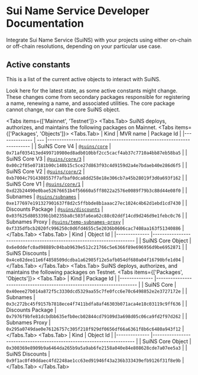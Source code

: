 
# Sui Name Service Developer Documentation

Integrate Sui Name Service (SuiNS) with your projects using either on-chain or off-chain resolutions, depending on your particular use case.

## Active constants

This is a list of the current active objects to interact with SuiNS.

<Callout type="info" emoji="ℹ️">
  Look here for the latest state, as some active constants might change.
  These changes come from secondary packages responsible for registering a name, renewing a name, and associated utilities.
  The core package cannot change, nor can the core SuiNS object.
</Callout>

<Tabs items={['Mainnet', 'Testnet']}>
    <Tabs.Tab>
      SuiNS deploys, authorizes, and maintains the following packages on Mainnet.
        <Tabs items={['Packages', 'Objects']}>
            <Tabs.Tab>
| Kind  	| MVR name | Package Id                                                            	|
|--------------	| --- |----------------------------------------------------------------------	|
| SuiNS Core V4 | [`@suins/core`](https://www.moveregistry.com/package/@suins/core) | `0x71af035413ed499710980ed8adb010bbf2cc5cacf4ab37c7710a4bb87eb58ba5` |
| SuiNS Core V3 | [`@suins/core/3`](https://www.moveregistry.com/package/@suins/core?tab=versions) |  `0x00c2f85e07181b90c140b15c5ce27d863f93c4d9159d2a4e7bdaeb40e286d6f5` |
| SuiNS Core V2     	| [`@suins/core/2`](https://www.moveregistry.com/package/@suins/core?tab=versions) | `0xb7004c7914308557f7afbaf0dca8dd258e18e306cb7a45b28019f3d0a693f162`                                        	|
| SuiNS Core V1 | [`@suins/core/1`](https://www.moveregistry.com/package/@suins/core?tab=versions) |  `0xd22b24490e0bae52676651b4f56660a5ff8022a2576e0089f79b3c88d44e08f0` |
| Subnames | [`@suins/subnames`](https://www.moveregistry.com/package/@suins/subnames) |  `0xe177697e191327901637f8d2c5ffbbde8b1aaac27ec1024c4b62d1ebd1cd7430` |
| Discounts Package | [`@suins/discounts`](https://www.moveregistry.com/package/@suins/discounts) |  `0x03f625d805339b1b0235ba8c503fa6ea62c88c02ddf14cd9d246d9e1febc0c76` |
| Subnames Proxy | [`@suins/temp-subnames-proxy`](https://www.moveregistry.com/package/@suins/temp-subnames-proxy) |  `0xf335dfbcb2020fc996250c0d6fd4655c5e2036b0606cac7408aa163f51340886` |
            </Tabs.Tab>
                        <Tabs.Tab>
| Kind  	| Object Id                                                            	|
|--------------	|----------------------------------------------------------------------	|
| SuiNS Core Object | `0x6e0ddefc0ad98889c04bab9639e512c21766c5e6366f89e696956d9be6952871` 	|
| SuiNS Discounts | `0x4ce82dee11e6f4858509dcdba1a62985f12e5afb054df680a04f16790bfe1d04` 	|
            </Tabs.Tab>
        </Tabs>
    </Tabs.Tab>
    <Tabs.Tab>
      SuiNS deploys, authorizes, and maintains the following packages on Testnet.
        <Tabs items={['Packages', 'Objects']}>
            <Tabs.Tab>
| Kind  	| Package Id                                                            	|
|--------------	|----------------------------------------------------------------------	|
| SuiNS Core | `0x40eee27b014a872f5c3330dcd5329aa55c7fe0fcc6e70c6498852e2e3727172e` |
| Subnames | `0x3c272bc45f9157b7818ece4f7411bdfa8af46303b071aca4e18c03119c9ff636` |
| Discounts Package | `0x7976f9bfe81dcbdbb635efb0ecb02844cd79109d3a698d05c06ca9fd2f97d262` |
| Subnames Proxy | `0x295a0749dae0e76126757c305f218f929df0656df66a6361f8b6c6480a943f12` |
            </Tabs.Tab>
                        <Tabs.Tab>
| Kind  	| Object Id                                                            	|
|--------------	|----------------------------------------------------------------------	|
| SuiNS Core Object 	| `0x300369e8909b9a6464da265b9a5a9ab6fe2158a040e84e808628cde7a07ee5a3` 	|
| SuiNS Discounts 	| `0x9f1ac0f49ddaec4fd2248ae1cc63ed91946f43a236b333439efb9126f31f8e9b` 	|
            </Tabs.Tab>
        </Tabs>
    </Tabs.Tab>
</Tabs>
